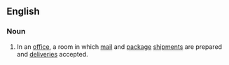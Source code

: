 ==English==

===Noun===
{{en-noun}}

# In an [[office]], a room in which [[mail]] and [[package]] [[shipments]] are prepared and [[deliveries]] accepted.